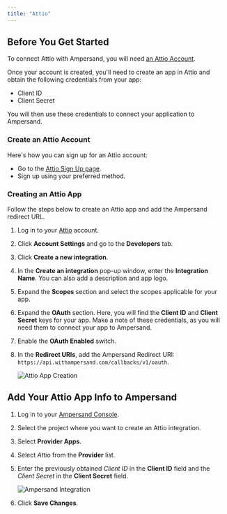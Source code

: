 ```yaml
---
title: "Attio"
---
```


## Before You Get Started

To connect Attio with Ampersand, you will need [an Attio Account](https://attio.com/signup).

Once your account is created, you'll need to create an app in Attio and obtain the following credentials from your app:

- Client ID
- Client Secret

You will then use these credentials to connect your application to Ampersand.

### Create an Attio Account

Here's how you can sign up for an Attio account:

- Go to the [Attio Sign Up page](https://attio.com/signup).
- Sign up using your preferred method.

### Creating an Attio App

Follow the steps below to create an Attio app and add the Ampersand redirect URL.

1. Log in to your [Attio](https://app.attio.com/login) account.
2. Click **Account Settings** and go to the **Developers** tab.
3. Click **Create a new integration**.
4. In the **Create an integration** pop-up window, enter the **Integration Name**. You can also add a description and app logo.
5. Expand the **Scopes** section and select the scopes applicable for your app.
6. Expand the **OAuth** section. Here, you will find the **Client ID** and **Client Secret** keys for your app. Make a note of these credentials, as you will need them to connect your app to Ampersand.
7. Enable the **OAuth Enabled** switch.
8. In the **Redirect URIs**, add the Ampersand Redirect URI: `https://api.withampersand.com/callbacks/v1/oauth`.

   ![Attio App Creation](/images/f8a2ac0-attio1.gif)

## Add Your Attio App Info to Ampersand

1. Log in to your [Ampersand Console](https://console.withampersand.com).
2. Select the project where you want to create an Attio integration.
3. Select **Provider Apps**.
4. Select _Attio_ from the **Provider** list.
5. Enter the previously obtained _Client ID_ in the **Client ID** field and the _Client Secret_ in the **Client Secret** field.

   ![Ampersand Integration](/images/07458e9-attio2.gif)

6. Click **Save Changes**.
